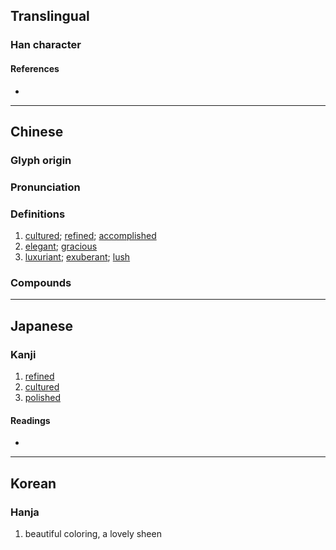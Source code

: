 {{also|或}}
{{character info}}
==Translingual==

===Han character===
{{Han char|rn=59|rad=彡|as=07|sn=10|four=53100|canj=IKRM|ids=⿻或⿱丿丿}}

====References====
* {{Han ref|kx=0363.140|dkj=09983|dj=0682.120|hdz=21405.130|uh=5F67|ud=24423|bh=D17B|bd=53627}}

----

==Chinese==
{{zh-forms|alt=㦽,𢒰,戫,𢒖,郁}}

===Glyph origin===
{{Han etym}}

===Pronunciation===
{{zh-pron
|m=yù
|c=juk1
|mc=y
|oc=y
|ma=
|cat=a
}}

===Definitions===
{{zh-hanzi}}

# [[cultured]]; [[refined]]; [[accomplished]]
# [[elegant]]; [[gracious]]
# [[luxuriant]]; [[exuberant]]; [[lush]]

===Compounds===
{{zh-der|彧彧}}

----

==Japanese==

===Kanji===
{{ja-kanji|grade=|rs=彡07}}

# [[refined]]
# [[cultured]]
# [[polished]]

====Readings====
* {{ja-readings|on=[[いく]] (iku)|kun=[[あや]] (aya)|nanori=あや}}

----

==Korean==

===Hanja===
{{ko-hanja|hangeul=욱|eumhun=|rv=uk|mr=uk|y=wuk}}

# beautiful coloring, a lovely sheen